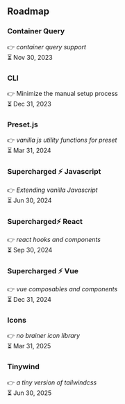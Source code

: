 
## Roadmap

<Steps>

### Container Query

👉 _container query support_ <br />
⏳ Nov 30, 2023

### CLI

👉 Minimize the manual setup process <br />
⏳ Dec 31, 2023

### Preset.js

👉 _vanilla js utility functions for preset_ <br />
⏳ Mar 31, 2024

### Supercharged ⚡ Javascript

👉 _Extending vanilla Javascript_ <br />
⏳ Jun 30, 2024

### Supercharged⚡ React

👉 _react hooks and components_ <br />
⏳ Sep 30, 2024

### Supercharged ⚡ Vue

👉 _vue composables and components_ <br />
⏳ Dec 31, 2024

### Icons

👉 _no brainer icon library_ <br />
⏳ Mar 31, 2025

### Tinywind

👉 _a tiny version of tailwindcss_ <br />
⏳ Jun 30, 2025

</Steps>
